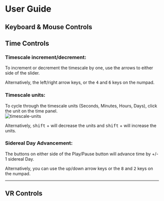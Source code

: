 
<title>User Guide</title>

<Prose>

# User Guide


## Keyboard & Mouse Controls


## Time Controls
### Timescale increment/decrement:
To increment or decrement the timescale by one, use the arrows to either side of the slider.

Alternatively, the left/right <KBD><ArrowLeft/></KBD> <KBD><ArrowRight/></KBD> arrow keys, or the <KBD>4</KBD> and <KBD>6</KBD> keys on the numpad.


### Timescale units:
To cycle through the timescale units (Seconds, Minutes, Hours, Days), click the unit on the time panel.  
![timescale-units](/images/timescale-units.png)  

Alternatively, <KBD>shift</KBD> + <KBD><ArrowLeft/></KBD> will decrease the units and <KBD>shift</KBD> + <KBD><ArrowRight/></KBD> will increase the units.  

### Sidereal Day Advancement:  
The buttons on either side of the Play/Pause button will advance time by +/- 1 sidereal Day.

Alternatively, you can use the up/down arrow keys <KBD><ArrowUp/></KBD> <KBD><ArrowDown/></KBD> or the <KBD>8</KBD> and <KBD>2</KBD> keys on the numpad.

---
## VR Controls


</Prose>
